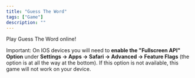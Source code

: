 ```yaml
---
title: "Guess The Word"
tags: ["Game"]
description: ""
---
```


Play Guess The Word online!

Important: On IOS devices you will need to **enable the "Fullscreen API" Option** under **Settings → Apps → Safari → Advanced → Feature Flags** (the option is at all the way at the bottom). If this option is not available, this game will not work on your device.